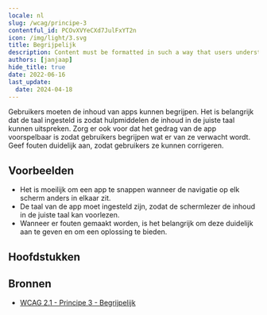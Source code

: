```yaml
---
locale: nl
slug: /wcag/principe-3
contentful_id: PCOvXVYeCXd7JulFxYT2n
icon: /img/light/3.svg
title: Begrijpelijk
description: Content must be formatted in such a way that users understand it.
authors: [janjaap]
hide_title: true
date: 2022-06-16
last_update:
  date: 2024-04-18
---
```


<Hero
  title="Begrijpelijk"
  image="/img/light/3.svg"
  imageDark="/img/dark/3.svg"
  alt="WCAG 3 - Logo"
  prefix="Principe 3"
/>

Gebruikers moeten de inhoud van apps kunnen begrijpen. Het is belangrijk dat de taal ingesteld is zodat hulpmiddelen de inhoud in de juiste taal kunnen uitspreken. Zorg er ook voor dat het gedrag van de app voorspelbaar is zodat gebruikers begrijpen wat er van ze verwacht wordt. Geef fouten duidelijk aan, zodat gebruikers ze kunnen corrigeren.

## Voorbeelden

- Het is moeilijk om een app te snappen wanneer de navigatie op elk scherm anders in elkaar zit.
- De taal van de app moet ingesteld zijn, zodat de schermlezer de inhoud in de juiste taal kan voorlezen.
- Wanneer er fouten gemaakt worden, is het belangrijk om deze duidelijk aan te geven en om een oplossing te bieden.

## Hoofdstukken

<LinkList title="Hoofdstukken" isHighlighted={true}>
  <LinkListItem
    url="/nl/richtlijnen/wcag/richtlijn-3-1"
    title="Richtlijn 3.1 - Leesbaar"
    appearance="link"
    label="Leesbaar"
    description="Content must be readable, including for those using assistive technologies."
    image="/img/light/3.1.svg"
    alt="WCAG 3.1 - Logo"
  />
  <LinkListItem
    url="/nl/richtlijnen/wcag/richtlijn-3-2"
    title="Richtlijn 3.2 - Voorspelbaar"
    appearance="link"
    label="Voorspelbaar"
    description="It must be predictable what happens after executing an action."
    image="/img/light/3.2.svg"
    alt="WCAG 3.2 - Logo"
  />
  <LinkListItem
    url="/nl/richtlijnen/wcag/richtlijn-3-3"
    title="Richtlijn 3.3 - Assistentie bij invoer"
    appearance="link"
    label="Assistentie bij invoer"
    description="Include assistance when requesting input to allow everyone to input correct information."
    image="/img/light/3.3.svg"
    alt="WCAG 3.3 - Logo"
  />
</LinkList>

## Bronnen

- [WCAG 2.1 - Principe 3 - Begrijpelijk](https://www.w3.org/Translations/WCAG21-nl/#begrijpelijk)
